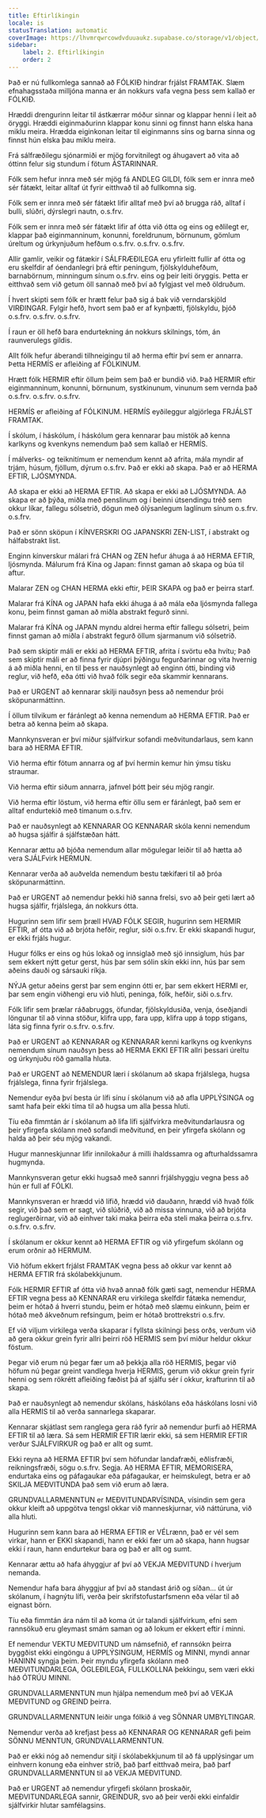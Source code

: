 ```yaml
---
title: Eftirlíkingin
locale: is
statusTranslation: automatic
coverImage: https://lhvmrqwrcowdvduuaukz.supabase.co/storage/v1/object/public/strapi-uploads/small_cover-educacion-fundamental.webp-2d51a7828a2b1309555be27f7e2a61a0.webp
sidebar:
    label: 2. Eftirlíkingin
    order: 2
---
```

Það er nú fullkomlega sannað að FÓLKIÐ hindrar frjálst FRAMTAK. Slæm efnahagsstaða milljóna manna er án nokkurs vafa vegna þess sem kallað er FÓLKIÐ.

Hræddi drengurinn leitar til ástkærrar móður sinnar og klappar henni í leit að öryggi. Hræddi eiginmaðurinn klappar konu sinni og finnst hann elska hana miklu meira. Hrædda eiginkonan leitar til eiginmanns síns og barna sinna og finnst hún elska þau miklu meira.

Frá sálfræðilegu sjónarmiði er mjög forvitnilegt og áhugavert að vita að óttinn felur sig stundum í fötum ÁSTARINNAR.

Fólk sem hefur innra með sér mjög fá ANDLEG GILDI, fólk sem er innra með sér fátækt, leitar alltaf út fyrir eitthvað til að fullkomna sig.

Fólk sem er innra með sér fátækt lifir alltaf með því að brugga ráð, alltaf í bulli, slúðri, dýrslegri nautn, o.s.frv.

Fólk sem er innra með sér fátækt lifir af ótta við ótta og eins og eðlilegt er, klappar það eiginmanninum, konunni, foreldrunum, börnunum, gömlum úreltum og úrkynjuðum hefðum o.s.frv. o.s.frv. o.s.frv.

Allir gamlir, veikir og fátækir í SÁLFRÆÐILEGA eru yfirleitt fullir af ótta og eru skelfdir af óendanlegri þrá eftir peningum, fjölskylduhefðum, barnabörnum, minningum sínum o.s.frv. eins og þeir leiti öryggis. Þetta er eitthvað sem við getum öll sannað með því að fylgjast vel með öldruðum.

Í hvert skipti sem fólk er hrætt felur það sig á bak við verndarskjöld VIRÐINGAR. Fylgir hefð, hvort sem það er af kynþætti, fjölskyldu, þjóð o.s.frv. o.s.frv. o.s.frv.

Í raun er öll hefð bara endurtekning án nokkurs skilnings, tóm, án raunverulegs gildis.

Allt fólk hefur áberandi tilhneigingu til að herma eftir því sem er annarra. Þetta HERMÍS er afleiðing af FÓLKINUM.

Hrætt fólk HERMIR eftir öllum þeim sem það er bundið við. Það HERMIR eftir eiginmanninum, konunni, börnunum, systkinunum, vinunum sem vernda það o.s.frv. o.s.frv. o.s.frv.

HERMÍS er afleiðing af FÓLKINUM. HERMÍS eyðileggur algjörlega FRJÁLST FRAMTAK.

Í skólum, í háskólum, í háskólum gera kennarar þau mistök að kenna karlkyns og kvenkyns nemendum það sem kallað er HERMÍS.

Í málverks- og teiknitímum er nemendum kennt að afrita, mála myndir af trjám, húsum, fjöllum, dýrum o.s.frv. Það er ekki að skapa. Það er að HERMA EFTIR, LJÓSMYNDA.

Að skapa er ekki að HERMA EFTIR. Að skapa er ekki að LJÓSMYNDA. Að skapa er að þýða, miðla með penslinum og í beinni útsendingu tréð sem okkur líkar, fallegu sólsetrið, dögun með ólýsanlegum laglínum sínum o.s.frv. o.s.frv.

Það er sönn sköpun í KÍNVERSKRI OG JAPANSKRI ZEN-LIST, í abstrakt og hálfabstrakt list.

Enginn kínverskur málari frá CHAN og ZEN hefur áhuga á að HERMA EFTIR, ljósmynda. Málurum frá Kína og Japan: finnst gaman að skapa og búa til aftur.

Malarar ZEN og CHAN HERMA ekki eftir, ÞEIR SKAPA og það er þeirra starf.

Malarar frá KÍNA og JAPAN hafa ekki áhuga á að mála eða ljósmynda fallega konu, þeim finnst gaman að miðla abstrakt fegurð sinni.

Malarar frá KÍNA og JAPAN myndu aldrei herma eftir fallegu sólsetri, þeim finnst gaman að miðla í abstrakt fegurð öllum sjarmanum við sólsetrið.

Það sem skiptir máli er ekki að HERMA EFTIR, afrita í svörtu eða hvítu; Það sem skiptir máli er að finna fyrir djúpri þýðingu fegurðarinnar og vita hvernig á að miðla henni, en til þess er nauðsynlegt að enginn ótti, binding við reglur, við hefð, eða ótti við hvað fólk segir eða skammir kennarans.

Það er URGENT að kennarar skilji nauðsyn þess að nemendur þrói sköpunarmáttinn.

Í öllum tilvikum er fáránlegt að kenna nemendum að HERMA EFTIR. Það er betra að kenna þeim að skapa.

Mannkynsveran er því miður sjálfvirkur sofandi meðvitundarlaus, sem kann bara að HERMA EFTIR.

Við herma eftir fötum annarra og af því hermin kemur hin ýmsu tísku straumar.

Við herma eftir siðum annarra, jafnvel þótt þeir séu mjög rangir.

Við herma eftir löstum, við herma eftir öllu sem er fáránlegt, það sem er alltaf endurtekið með tímanum o.s.frv.

Það er nauðsynlegt að KENNARAR OG KENNARAR skóla kenni nemendum að hugsa sjálfir á sjálfstæðan hátt.

Kennarar ættu að bjóða nemendum allar mögulegar leiðir til að hætta að vera SJÁLFvirk HERMUN.

Kennarar verða að auðvelda nemendum bestu tækifæri til að þróa sköpunarmáttinn.

Það er URGENT að nemendur þekki hið sanna frelsi, svo að þeir geti lært að hugsa sjálfir, frjálslega, án nokkurs ótta.

Hugurinn sem lifir sem þræll HVAÐ FÓLK SEGIR, hugurinn sem HERMIR EFTIR, af ótta við að brjóta hefðir, reglur, siði o.s.frv. Er ekki skapandi hugur, er ekki frjáls hugur.

Hugur fólks er eins og hús lokað og innsiglað með sjö innsiglum, hús þar sem ekkert nýtt getur gerst, hús þar sem sólin skín ekki inn, hús þar sem aðeins dauði og sársauki ríkja.

NÝJA getur aðeins gerst þar sem enginn ótti er, þar sem ekkert HERMI er, þar sem engin viðhengi eru við hluti, peninga, fólk, hefðir, siði o.s.frv.

Fólk lifir sem þrælar ráðabruggs, öfundar, fjölskyldusiða, venja, óseðjandi löngunar til að vinna stöður, klifra upp, fara upp, klifra upp á topp stigans, láta sig finna fyrir o.s.frv. o.s.frv.

Það er URGENT að KENNARAR og KENNARAR kenni karlkyns og kvenkyns nemendum sínum nauðsyn þess að HERMA EKKI EFTIR allri þessari úreltu og úrkynjuðu röð gamalla hluta.

Það er URGENT að NEMENDUR læri í skólanum að skapa frjálslega, hugsa frjálslega, finna fyrir frjálslega.

Nemendur eyða því besta úr lífi sínu í skólanum við að afla UPPLÝSINGA og samt hafa þeir ekki tíma til að hugsa um alla þessa hluti.

Tíu eða fimmtán ár í skólanum að lifa lífi sjálfvirkra meðvitundarlausra og þeir yfirgefa skólann með sofandi meðvitund, en þeir yfirgefa skólann og halda að þeir séu mjög vakandi.

Hugur manneskjunnar lifir innilokaður á milli íhaldssamra og afturhaldssamra hugmynda.

Mannkynsveran getur ekki hugsað með sannri frjálshyggju vegna þess að hún er full af FÓLKI.

Mannkynsveran er hrædd við lífið, hrædd við dauðann, hrædd við hvað fólk segir, við það sem er sagt, við slúðrið, við að missa vinnuna, við að brjóta reglugerðirnar, við að einhver taki maka þeirra eða steli maka þeirra o.s.frv. o.s.frv. o.s.frv.

Í skólanum er okkur kennt að HERMA EFTIR og við yfirgefum skólann og erum orðnir að HERMUM.

Við höfum ekkert frjálst FRAMTAK vegna þess að okkur var kennt að HERMA EFTIR frá skólabekkjunum.

Fólk HERMIR EFTIR af ótta við hvað annað fólk gæti sagt, nemendur HERMA EFTIR vegna þess að KENNARAR eru virkilega skelfdir fátæka nemendur, þeim er hótað á hverri stundu, þeim er hótað með slæmu einkunn, þeim er hótað með ákveðnum refsingum, þeim er hótað brottrekstri o.s.frv.

Ef við viljum virkilega verða skaparar í fyllsta skilningi þess orðs, verðum við að gera okkur grein fyrir allri þeirri röð HERMIS sem því miður heldur okkur föstum.

Þegar við erum nú þegar fær um að þekkja alla röð HERMIS, þegar við höfum nú þegar greint vandlega hverja HERMIS, gerum við okkur grein fyrir henni og sem rökrétt afleiðing fæðist þá af sjálfu sér í okkur, krafturinn til að skapa.

Það er nauðsynlegt að nemendur skólans, háskólans eða háskólans losni við alla HERMIS til að verða sannarlega skaparar.

Kennarar skjátlast sem ranglega gera ráð fyrir að nemendur þurfi að HERMA EFTIR til að læra. Sá sem HERMIR EFTIR lærir ekki, sá sem HERMIR EFTIR verður SJÁLFVIRKUR og það er allt og sumt.

Ekki reyna að HERMA EFTIR því sem höfundar landafræði, eðlisfræði, reikningsfræði, sögu o.s.frv. Segja. Að HERMA EFTIR, MEMORISERA, endurtaka eins og páfagaukar eða páfagaukar, er heimskulegt, betra er að SKILJA MEÐVITUNDA það sem við erum að læra.

GRUNDVALLARMENNTUN er MEÐVITUNDARVÍSINDA, vísindin sem gera okkur kleift að uppgötva tengsl okkar við manneskjurnar, við náttúruna, við alla hluti.

Hugurinn sem kann bara að HERMA EFTIR er VÉLrænn, það er vél sem virkar, hann er EKKI skapandi, hann er ekki fær um að skapa, hann hugsar ekki í raun, hann endurtekur bara og það er allt og sumt.

Kennarar ættu að hafa áhyggjur af því að VEKJA MEÐVITUND í hverjum nemanda.

Nemendur hafa bara áhyggjur af því að standast árið og síðan... út úr skólanum, í hagnýtu lífi, verða þeir skrifstofustarfsmenn eða vélar til að eignast börn.

Tíu eða fimmtán ára nám til að koma út úr talandi sjálfvirkum, efni sem rannsökuð eru gleymast smám saman og að lokum er ekkert eftir í minni.

Ef nemendur VEKTU MEÐVITUND um námsefnið, ef rannsókn þeirra byggðist ekki eingöngu á UPPLÝSINGUM, HERMÍS og MINNI, myndi annar HANINN syngja þeim. Þeir myndu yfirgefa skólann með MEÐVITUNDARLEGA, ÓGLEÐILEGA, FULLKOLLNA þekkingu, sem væri ekki háð ÓTRÚU MINNI.

GRUNDVALLARMENNTUN mun hjálpa nemendum með því að VEKJA MEÐVITUND og GREIND þeirra.

GRUNDVALLARMENNTUN leiðir unga fólkið á veg SÖNNAR UMBYLTINGAR.

Nemendur verða að krefjast þess að KENNARAR OG KENNARAR gefi þeim SÖNNU MENNTUN, GRUNDVALLARMENNTUN.

Það er ekki nóg að nemendur sitji í skólabekkjunum til að fá upplýsingar um einhvern konung eða einhver stríð, það þarf eitthvað meira, það þarf GRUNDVALLARMENNTUN til að VEKJA MEÐVITUND.

Það er URGENT að nemendur yfirgefi skólann þroskaðir, MEÐVITUNDARLEGA sannir, GREINDUR, svo að þeir verði ekki einfaldir sjálfvirkir hlutar samfélagsins.

